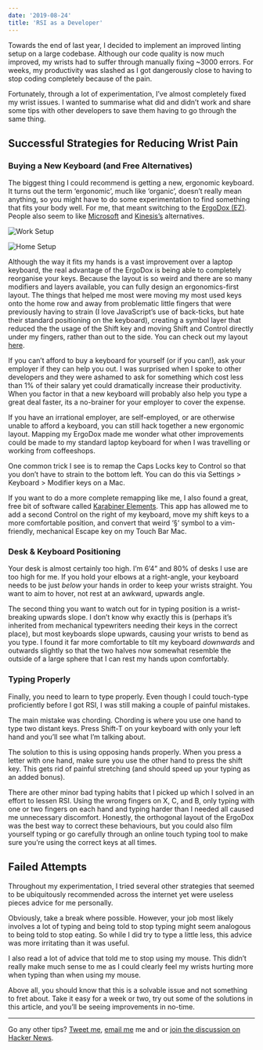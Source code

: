 ```yaml
---
date: '2019-08-24'
title: 'RSI as a Developer'
---
```


Towards the end of last year, I decided to implement an improved
linting setup on a large codebase. Although our code quality is now
much improved, my wrists had to suffer through manually fixing ~3000
errors. For weeks, my productivity was slashed as I got dangerously
close to having to stop coding completely because of the pain.

Fortunately, through a lot of experimentation, I’ve almost completely
fixed my wrist issues. I wanted to summarise what did and didn’t work
and share some tips with other developers to save them having to go
through the same thing.

## Successful Strategies for Reducing Wrist Pain

### Buying a New Keyboard (and Free Alternatives)

The biggest thing I could recommend is getting a new, ergonomic
keyboard. It turns out the term ‘ergonomic’, much like ‘organic’,
doesn’t really mean anything, so you might have to do some
experimentation to find something that fits your body well. For me,
that meant switching to the [ErgoDox (EZ)](https://ergodox-ez.com/).
People also seem to like
[Microsoft](https://www.googleadservices.com/pagead/aclk?sa=L&ai=DChcSEwi4tIH8j5zkAhVFtO0KHbLUD7oYABABGgJkZw&ohost=www.google.com&cid=CAESQOD2llcH5qEVUm86rdsoXED_ZcmYKOvPbJsSEwOYdcuX_MSCO8RapixHCjVZahCNMBX1aqT2BDub-a_9um46elg&sig=AOD64_12SmhdIxvrTv6b15ZLKGL52JFXSw&ctype=5&q=&ved=0ahUKEwi88fn7j5zkAhULUxUIHYE1D-0Q9aACCDw&adurl=)
and [Kinesis’s](https://kinesis-ergo.com/shop/advantage2/)
alternatives.

![Work Setup](work-setup.jpg)

![Home Setup](home-setup.jpg)

Although the way it fits my hands is a vast improvement over a laptop
keyboard, the real advantage of the ErgoDox is being able to
completely reorganise your keys. Because the layout is so weird and
there are so many modifiers and layers available, you can fully design
an ergonomics-first layout. The things that helped me most were moving
my most used keys onto the home row and away from problematic little
fingers that were previously having to strain (I love JavaScript’s use
of back-ticks, but hate their standard positioning on the keyboard),
creating a symbol layer that reduced the the usage of the Shift key
and moving Shift and Control directly under my fingers, rather than
out to the side. You can check out my layout
[here](https://configure.ergodox-ez.com/ergodox-ez/layouts/40RQM/latest/2).

If you can’t afford to buy a keyboard for yourself (or if you can!),
ask your employer if they can help you out. I was surprised when I
spoke to other developers and they were ashamed to ask for something
which cost less than 1% of their salary yet could dramatically
increase their productivity. When you factor in that a new keyboard
will probably also help you type a great deal faster, its a no-brainer
for your employer to cover the expense.

If you have an irrational employer, are self-employed, or are
otherwise unable to afford a keyboard, you can still hack together a
new ergonomic layout. Mapping my ErgoDox made me wonder what other
improvements could be made to my standard laptop keyboard for when I
was travelling or working from coffeeshops.

One common trick I see is to remap the Caps Locks key to Control so
that you don’t have to strain to the bottom left. You can do this via
Settings \> Keyboard \> Modifier keys on a Mac.

If you want to do a more complete remapping like me, I also found a
great, free bit of software called
[Karabiner Elements](https://pqrs.org/osx/karabiner/). This app has
allowed me to add a second Control on the right of my keyboard, move
my shift keys to a more comfortable position, and convert that weird
‘§‘ symbol to a vim-friendly, mechanical Escape key on my Touch Bar
Mac.

### Desk & Keyboard Positioning

Your desk is almost certainly too high. I’m 6’4” and 80% of desks I
use are too high for me. If you hold your elbows at a right-angle,
your keyboard needs to be just _below_ your hands in order to keep
your wrists straight. You want to aim to hover, not rest at an
awkward, upwards angle.

The second thing you want to watch out for in typing position is a
wrist-breaking upwards slope. I don’t know why exactly this is
(perhaps it’s inherited from mechanical typewriters needing their keys
in the correct place), but most keyboards slope upwards, causing your
wrists to bend as you type. I found it far more comfortable to tilt my
keyboard _downwards_ and outwards slightly so that the two halves now
somewhat resemble the outside of a large sphere that I can rest my
hands upon comfortably.

### Typing Properly

Finally, you need to learn to type properly. Even though I could
touch-type proficiently before I got RSI, I was still making a couple
of painful mistakes.

The main mistake was chording. Chording is where you use one hand to
type two distant keys. Press Shift-T on your keyboard with only your
left hand and you’ll see what I’m talking about.

The solution to this is using opposing hands properly. When you press
a letter with one hand, make sure you use the other hand to press the
shift key. This gets rid of painful stretching (and should speed up
your typing as an added bonus).

There are other minor bad typing habits that I picked up which I
solved in an effort to lessen RSI. Using the wrong fingers on X, C,
and B, only typing with one or two fingers on each hand and typing
harder than I needed all caused me unnecessary discomfort. Honestly,
the orthogonal layout of the ErgoDox was the best way to correct these
behaviours, but you could also film yourself typing or go carefully
through an online touch typing tool to make sure you’re using the
correct keys at all times.

## Failed Attempts

Throughout my experimentation, I tried several other strategies that
seemed to be ubiquitously recommended across the internet yet were
useless pieces advice for me personally.

Obviously, take a break where possible. However, your job most likely
involves a lot of typing and being told to stop typing might seem
analogous to being told to stop eating. So while I did try to type a
little less, this advice was more irritating than it was useful.

I also read a lot of advice that told me to stop using my mouse. This
didn’t really make much sense to me as I could clearly feel my wrists
hurting more when typing than when using my mouse.

Above all, you should know that this is a solvable issue and not
something to fret about. Take it easy for a week or two, try out some
of the solutions in this article, and you’ll be seeing improvements in
no-time.

---

Go any other tips? [Tweet me](https://twitter.com/mulholio),
[email me](mailto:james@jmulholland.com) me and or
[join the discussion on Hacker News](https://news.ycombinator.com/item?id=20847822).
